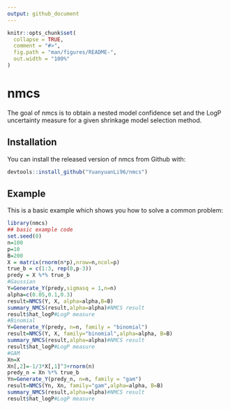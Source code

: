```yaml
---
output: github_document
---
```


<!-- README.md is generated from README.Rmd. Please edit that file -->

```r
knitr::opts_chunk$set(
  collapse = TRUE,
  comment = "#>",
  fig.path = "man/figures/README-",
  out.width = "100%"
)
```
# nmcs

<!-- badges: start -->
<!-- badges: end -->

The goal of nmcs is to obtain a nested model confidence set and the LogP uncertainty measure for a given shrinkage model selection method.

## Installation

You can install the released version of nmcs from Github with:

``` r
devtools::install_github("YuanyuanLi96/nmcs")
```

## Example

This is a basic example which shows you how to solve a common problem:

```r
library(nmcs)
## basic example code
set.seed(0)
n=100
p=10
B=200
X = matrix(rnorm(n*p),nrow=n,ncol=p)
true_b = c(1:3, rep(0,p-3))
predy = X %*% true_b
#Gaussian
Y=Generate_Y(predy,sigmasq = 1,n=n)
alpha=c(0.05,0.1,0.3)
result=NMCS(Y, X, alpha=alpha,B=B)
summary_NMCS(result,alpha=alpha)#NMCS result
result$hat_logP#LogP measure
#Binomial
Y=Generate_Y(predy, n=n, family = "binomial")
result=NMCS(Y, X, family="binomial",alpha=alpha, B=B)
summary_NMCS(result,alpha=alpha)#NMCS result
result$hat_logP#LogP measure
#GAM
Xn=X
Xn[,2]=-1/3*X[,1]^3+rnorm(n)
predy_n = Xn %*% true_b
Yn=Generate_Y(predy_n, n=n, family = "gam")
result=NMCS(Yn, Xn, family="gam",alpha=alpha, B=B)
summary_NMCS(result,alpha=alpha)#NMCS result
result$hat_logP#LogP measure
```

